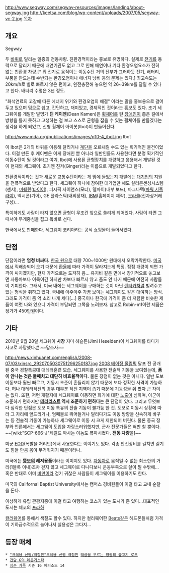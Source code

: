 http://www.segway.com/segway-resources/images/landing/about-segway.jpg
http://keetsa.com/blog/wp-content/uploads/2007/05/segway-vc-2.jpg
[[목차]]

== 개요 ==
Segway


두 [[바퀴]]로 달리는 일종의 전동차량. 친환경적이라는 홍보로 유명하다. 실제로 [[전기]]를 동력으로 달리기 때문에 내연기관도 없고 그로 인해 매연이나 기타 환경오염요소가 전혀 없는 친환경 차량.[* 뭐 전기로 움직이는 이동수단 거의 전부가 그러하듯 전기, 배터리, 부품을 만드는데 수반되는 환경오염이나 에너지 낭비 등의 문제는 있다.] 최고속도는 20km/h로 별로 빠르지 않은 편이고, 완전충전해 놓으면 약 26~39km를 달릴 수 있다고 한다. 배터리 수명은 3년 정도.

"화석연료의 고갈에 따른 에너지 위기와 환경오염의 해결" 이라는 말을 홍보용으로 걸어두고 있으며 덤으로 쉽고, 간단하고, 재미있고, 경제적인 것이라는 홍보도 있다. 초기 세그웨이를 개발한 발명가 '''딘 케이멘'''(Dean Kamen)은 [[휠체어]]를 탄 [[장애인]]이 좁은 길에서 방향을 틀지 못하고 고생하는 걸 보고 스스로 균형을 잡을 수 있는 휠체어를 만들겠다는 생각을 하게 되었고, 신형 휠체어 아이봇(Ibot)이 만들어진다.

http://www.mda.org/publications/images/q10-4_ibot.jpg
Ibot

이 Ibot은 2개의 바퀴를 이용해 달리거나 [[계단]]을 오르내릴 수도 있는 획기적인 물건이었다. 이걸 만든 후 케이멘은 이게 장애인 뿐 아니라 일반인들도 사용한다면 분명 획기적인 이동수단이 될 것이라고 여겨, Ibot에 사용된 균형장치를 개량하고 응용해서 개발된 것이 현재의 세그웨이. 초기엔 진저(Ginger)라는 이름으로 개발되었다고 한다.

친환경적이라는 것과 새로운 교통수단이라는 게 맘에 들었는지 개발에는 [[대기업]]의 지원을 전폭적으로 받았다고 한다. 세그웨이 하나에 참여한 대기업만 해도 실리콘센싱시스템(센서), [[미쉐린]]([[타이어]]), 퍼시픽 사이언스(모터), 델파이(내부 보드), 마그나텍([[파워 서플라이]]), 엑시콘(기어), GE 플라스틱(내외장재), [[IBM]](홈페이지 제작), [[오라클]](전자상거래 구성)...

특이하게도 사람이 타지 않으면 균형이 무조건 앞으로 쏠리게 되어있다. 사람이 타면 그때서야 무게중심을 잡고 똑바로 선다.

한국에서도 판매한다. 세그웨이 코리아라는 공식 쇼핑몰이 들어서있다.

== 단점 ==
단점이라면 '''엄청 비싸다.''' [[한국 원]]으로 대량 700~1000만 원대에서 오락가락한다. [[미국]]에서 직배송되어 오기 때문에 [[환율]]에 따라 가격이 달라지는게 특징. 점점 개량이 되면 가격이 싸지겠지만, 현재 가격으로는 도저히 음... 유지비 같은 면에서 장기적으로 놓고보면 자동차보다 이득이긴 하지만 차보다 빠르지 않고 폼도 안 나기 때문에 여전히 사람들이 기피한다. 그래서, 미국 내에는 세그웨이를 구매하는 것이 아닌 [[렌터카]]처럼 빌려주고 있는 형식을 취하고 있다. 국내에 아주아주 가끔 보이는 세그웨이도 같은 대여하는 방식. 그래도 가격이 좀 억 소리 나게 세다[...] 중국이나 한국에 가격이 좀 더 저렴한 비슷한 제품이 여럿 나와 있으니 가격이 부담되면 그쪽을 노려보자. 참고로 Robin-m1이란 제품은 정가가 450만원이다.

== 기타 ==
2010년 9월 28일 세그웨이 '''사장''' 지미 헤슬든(Jimi Heselden)이 세그웨이를 타다가 사고로 사망했다.[http://media.daum.net/digital/others/cluster_list.html?newsid=20100928100507416&clusterid=215707&clusternewsid=20100928102806773&p=moneytoday #] ~~맙소사~~

http://news.xinhuanet.com/english/2008-07/03/xinsrc_2920705030751296250187.jpg
[[2008 베이징 올림픽]] 달포 전 공개된 중국 경찰특공대 대테러훈련 모습. 세그웨이를 사용한 전술적 기동을 보여줬는데, '''폼이 안나는 것은 둘째치고 대단히 비효율적이다.''' 물론 장점이 없는 것은 아니다. 일반 도보 이동보다 훨씬 빠르고, 기동시 조준이 흔들리지 않기 때문에 보다 정확한 사격이 가능하다. 허나 대테러작전의 경우 대부분 작전 지역이 좁기 때문에 기동성을 줘 봤자 큰 차이는 없다. 또한, 저런 개활지에 세그웨이로 이동하면 화기에 대한 [[노출]]이 심하며, 아군이 조준하기 편하지만 '''[[테러리스트]] 역시 조준하기 편하다'''는 큰 단점이 있다. 그리고 무엇보다 심각한 단점은 도보 이동 특유의 전술 기동이 불가능 한 것. 도보로 이동시 상황에 따라 그 자리에 엎드리거나, 엄페물로 뛰어들거나 달리다가도 이동 방향을 신속하게 바꾸는 등 전술적 기동이 가능하나 세그웨이로 이동 시 크게 제한되어 버린다. 물론 중국 정부와 언론에서는 세그웨이 도입을 자랑스러워했지만, 군사 전문가들은 혀만 찰 뿐이다.  
~~[wiki:"SCP-666-J"제럴드 박사는 이놈도 폭파시켰다. '''전동 차량'''을]~~

미군 [[EOD]](폭발물 처리반)에서 사용한다는 이야기도 있다. 각종 안전장비를 걸치면 걷기도 힘들 만큼 몸이 무거워지기 때문이라나. 

미국에는 '''[[뚱보]]의 레저용품'''이라는 이미지도 있다. [[자동차]]로 움직일 수 없는 최소한의 거리(1블록 이내)조차 걷지 않고 세그웨이로 다니다보니 운동부족으로 살이 찔 수밖에... 혹은 반대로 이미 [[비만]]이라 걷기 귀찮은 사람들이 세그웨이를 이용하기도 한다.

미국의 Californai Baptist University에서는 캠퍼스 경비원들이 이걸 타고 교내 순찰을 돈다.

이상하게 유럽 관광지중에 이걸 타고 여행하는 코스가 있는 도시가 좀 있다...대표적인 도시는 체코의 [[프라하]]

[http://www.colorware.com/p-231-segway-i2.aspx 컬러웨어]를 통해서 색칠도 할수 있다. 하지만 컬러웨어한 [[Beats]]같은 헤드폰들처럼 가격이 기하급수적으로 늘어나서 실용성은 그다지...

== 등장 매체 ==
 * [["크레용 신짱/극장판"크레용 신짱 극장판]] [[태풍을 부르는 영광의 불고기 로드]] 
 * [[건담 G의 레콘기스타]]
 * [[심슨 가족]] 시즌 16 에피소드 14

